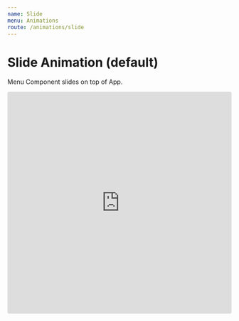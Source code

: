 ```yaml
---
name: Slide
menu: Animations
route: /animations/slide
---
```


# Slide Animation (default)

Menu Component slides on top of App.

<iframe
  src="https://codesandbox.io/embed/animation-slide-ygflp?fontsize=14&hidenavigation=1&theme=dark"
  style="width:100%; height:500px; border:0; border-radius: 4px; overflow:hidden;"
  title="animation-slide"
  allow="geolocation; microphone; camera; midi; vr; accelerometer; gyroscope; payment; ambient-light-sensor; encrypted-media; usb"
  sandbox="allow-modals allow-forms allow-popups allow-scripts allow-same-origin"
/>
